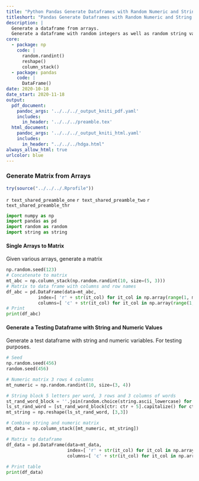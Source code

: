 ```yaml
---
title: "Python Pandas Generate Dataframes with Random Numeric and String Data"
titleshort: "Pandas Generate Dataframes with Random Numeric and String Data"
description: |
  Generate a dataframe from arrays.
  Generate a dataframe with random integers as well as random string variables.
core:
  - package: np
    code: |
      random.randint()
      reshape()
      column_stack()
  - package: pandas
    code: |
      DataFrame()
date: 2020-10-18
date_start: 2020-11-18
output:
  pdf_document:
    pandoc_args: '../../../_output_kniti_pdf.yaml'
    includes:
      in_header: '../../../preamble.tex'
  html_document:
    pandoc_args: '../../../_output_kniti_html.yaml'
    includes:
      in_header: "../../../hdga.html"
always_allow_html: true
urlcolor: blue
---
```


### Generate Matrix from Arrays

```r
try(source("../../../.Rprofile"))
```

`r text_shared_preamble_one`
`r text_shared_preamble_two`
`r text_shared_preamble_thr`

```python
import numpy as np
import pandas as pd
import random as random
import string as string
```

#### Single Arrays to Matrix

Given various arrays, generate a matrix

```python
np.random.seed(123)
# Concatenate to matrix
mt_abc = np.column_stack(np.random.randint(10, size=(5, 3)))
# Matrix to data frame with columns and row names
df_abc = pd.DataFrame(data=mt_abc,
            index=[ 'r' + str(it_col) for it_col in np.array(range(1, mt_abc.shape[0]+1))],
            columns=[ 'c' + str(it_col) for it_col in np.array(range(1, mt_abc.shape[1]+1))])
# Print
print(df_abc)
```


#### Generate a Testing Dataframe with String and Numeric Values

Generate a test dataframe with string and numeric variables. For testing purposes.

```python
# Seed
np.random.seed(456)
random.seed(456)

# Numeric matrix 3 rows 4 columns
mt_numeric = np.random.randint(10, size=(3, 4))

# String block 5 letters per word, 3 rows and 3 columns of words
st_rand_word_block = ''.join(random.choice(string.ascii_lowercase) for ctr in range(5*3*3))
ls_st_rand_word = [st_rand_word_block[ctr: ctr + 5].capitalize() for ctr in range(0, len(st_rand_word_block), 5)]
mt_string = np.reshape(ls_st_rand_word, [3,3])

# Combine string and numeric matrix
mt_data = np.column_stack([mt_numeric, mt_string])

# Matrix to dataframe
df_data = pd.DataFrame(data=mt_data,
                       index=[ 'r' + str(it_col) for it_col in np.array(range(1, mt_data.shape[0]+1))],
                       columns=[ 'c' + str(it_col) for it_col in np.array(range(1, mt_data.shape[1]+1))])
            
# Print table
print(df_data)
```
